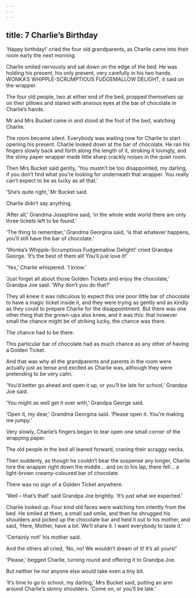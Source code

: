 ```yaml
---
---
---
```

title: 7 Charlie’s Birthday
---

‘Happy birthday!’ cried the four old grandparents, as Charlie came into their room early the next morning.

Charlie smiled nervously and sat down on the edge of the bed. He was holding his present, his only present, very carefully in his two hands. WONKA’S WHIPPLE-SCRUMPTIOUS FUDGEMALLOW DELIGHT, it said on the wrapper.

The four old people, two at either end of the bed, propped themselves up on their pillows and stared with anxious eyes at the bar of chocolate in Charlie’s hands.

Mr and Mrs Bucket came in and stood at the foot of the bed, watching Charlie.

The room became silent. Everybody was waiting now for Charlie to start opening his present. Charlie looked down at the bar of chocolate. He ran his fingers slowly back and forth along the length of it, stroking it lovingly, and the shiny paper wrapper made little sharp crackly noises in the quiet room.

Then Mrs Bucket said gently, ‘You mustn’t be too disappointed, my darling, if you don’t find what you’re looking for underneath that wrapper. You really can’t expect to be as lucky as all that.’

‘She’s quite right,’ Mr Bucket said.

Charlie didn’t say anything.

‘After all,’ Grandma Josephine said, ‘in the whole wide world there are only three tickets left to be found.’

‘The thing to remember,’ Grandma Georgina said, ‘is that whatever happens, you’ll still have the bar of chocolate.’

‘Wonka’s Whipple-Scrumptious Fudgemallow Delight!’ cried Grandpa George. ‘It’s the best of them all! You’ll just love it!’

‘Yes,’ Charlie whispered. ‘I know.’

‘Just forget all about those Golden Tickets and enjoy the chocolate,’ Grandpa Joe said. ‘Why don’t you do that?’

They all knew it was ridiculous to expect this one poor little bar of chocolate to have a magic ticket inside it, and they were trying as gently and as kindly as they could to prepare Charlie for the disappointment. But there was one other thing that the grown-ups also knew, and it was this: that however small the chance might be of striking lucky, the chance was there.

The chance had to be there.

This particular bar of chocolate had as much chance as any other of having a Golden Ticket.

And that was why all the grandparents and parents in the room were actually just as tense and excited as Charlie was, although they were pretending to be very calm.

‘You’d better go ahead and open it up, or you’ll be late for school,’ Grandpa Joe said.

‘You might as well get it over with,’ Grandpa George said.

‘Open it, my dear,’ Grandma Georgina said. ‘Please open it. You’re making me jumpy.’

Very slowly, Charlie’s fingers began to tear open one small corner of the wrapping paper.

The old people in the bed all leaned forward, craning their scraggy necks.



Then suddenly, as though he couldn’t bear the suspense any longer, Charlie tore the wrapper right down the middle… and on to his lap, there fell… a light-brown creamy-coloured bar of chocolate.

There was no sign of a Golden Ticket anywhere.

‘Well – that’s that!’ said Grandpa Joe brightly. ‘It’s just what we expected.’

Charlie looked up. Four kind old faces were watching him intently from the bed. He smiled at them, a small sad smile, and then he shrugged his shoulders and picked up the chocolate bar and held it out to his mother, and said, ‘Here, Mother, have a bit. We’ll share it. I want everybody to taste it.’

‘Certainly not!’ his mother said.

And the others all cried, ‘No, no! We wouldn’t dream of it! It’s all yours!’

‘Please,’ begged Charlie, turning round and offering it to Grandpa Joe.

But neither he nor anyone else would take even a tiny bit.

‘It’s time to go to school, my darling,’ Mrs Bucket said, putting an arm around Charlie’s skinny shoulders. ‘Come on, or you’ll be late.’